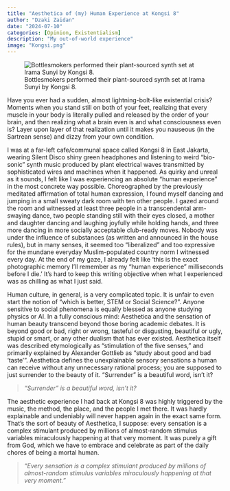 ```yaml
---
title: "Aesthetica of (my) Human Experience at Kongsi 8"
author: "Dzaki Zaidan"
date: "2024-07-10"
categories: [Opinion, Existentialism]
description: "My out-of-world experience"
image: "Kongsi.png"
---
```


![Bottlesmokers performed their plant-sourced synth set at Irama Sunyi by Kongsi 8.](Kongsi.png)

Have you ever had a sudden, almost lightning-bolt-like existential crisis? Moments when you stand still on both of your feet, realizing that every muscle in your body is literally pulled and released by the order of your brain, and then realizing what a brain even is and what consciousness even is? Layer upon layer of that realization until it makes you nauseous (in the Sartrean sense) and dizzy from your own condition.

I was at a far-left cafe/communal space called Kongsi 8 in East Jakarta, wearing Silent Disco shiny green headphones and listening to weird “bio-sonic” synth music produced by plant electrical waves transmitted by sophisticated wires and machines when it happened. As quirky and unreal as it sounds, I felt like I was experiencing an absolute “human experience” in the most concrete way possible. Choreographed by the previously meditated affirmation of total human expression, I found myself dancing and jumping in a small sweaty dark room with ten other people. I gazed around the room and witnessed at least three people in a transcendental arm-swaying dance, two people standing still with their eyes closed, a mother and daughter dancing and laughing joyfully while holding hands, and three more dancing in more socially acceptable club-ready moves. Nobody was under the influence of substances (as written and announced in the house rules), but in many senses, it seemed too “liberalized” and too expressive for the mundane everyday Muslim-populated country norm I witnessed every day. At the end of my gaze, I already felt like ‘this is the exact photographic memory I’ll remember as my “human experience” milliseconds before I die.’ It’s hard to keep this writing objective when what I experienced was as chilling as what I just said.

Human culture, in general, is a very complicated topic. It is unfair to even start the notion of “which is better, STEM or Social Science?”. Anyone sensitive to social phenomena is equally blessed as anyone studying physics or AI. In a fully conscious mind: Aesthetica and the sensation of human beauty transcend beyond those boring academic debates. It is beyond good or bad, right or wrong, tasteful or disgusting, beautiful or ugly, stupid or smart, or any other dualism that has ever existed. Aesthetica itself was described etymologically as “stimulation of the five senses,” and primarily explained by Alexander Gottlieb as “study about good and bad ‘taste’”. Aesthetica defines the unexplainable sensory sensations a human can receive without any unnecessary rational process; you are supposed to just surrender to the beauty of it. “Surrender” is a beautiful word, isn’t it?

> *“Surrender” is a beautiful word, isn’t it?*

The aesthetic experience I had back at Kongsi 8 was highly triggered by the music, the method, the place, and the people I met there. It was hardly explainable and undeniably will never happen again in the exact same form. That’s the sort of beauty of Aesthetica, I suppose: every sensation is a complex stimulant produced by millions of almost-random stimulus variables miraculously happening at that very moment. It was purely a gift from God, which we have to embrace and celebrate as part of the daily chores of being a mortal human.

> *“Every sensation is a complex stimulant produced by millions of almost-random stimulus variables miraculously happening at that very moment.”*
